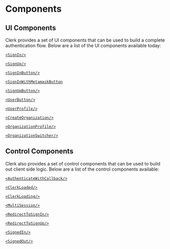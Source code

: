 # Components

## UI Components

Clerk provides a set of UI components that can be used to build a complete authentication flow. Below are a list of the UI components available today:

[`<SignIn/>`](/components/ui-components/sign-in)

[`<SignUp/>`](/components/ui-components/sign-up)

[`<SignInButton/>`](/components/ui-components/sign-in-button)

[`<SignInWithMetamaskButton`](/components/ui-components/sign-in-with-meta)

[`<SignUpButton/>`](/components/ui-components/sign-up-button)

[`<UserButton/>`](/components/ui-components/user-button)

[`<UserProfile/>`](/components/ui-components/user-profile)

[`<CreateOrganization/>`](/components/ui-components/create-organization)

[`<OrganizationProfile/>`](/components/ui-components/organization-profile)

[`<OrganizationSwitcher/>`](/components/ui-components/organization-switcher)

## Control Components

Clerk also provides a set of control components that can be used to build out client side logic. Below are a list of the control components available:

[`<AuthenticateWithCallback/>`](/components/control-components/authenticate-with-callback)

[`<ClerkLoaded/>`](/components/control-components/clerk-loaded)

[`<ClerkLoading/>`](/components/control-components/clerk-loading)

[`<MultiSession/>`](/components/control-components/multi-session)

[`<RedirectToSignIn/>`](/components/control-components/redirect-to-sign-in)

[`<RedirectToSignUp/>`](/components/control-components/redirect-to-sign-up)

[`<SignedIn/>`](/components/control-components/signed-in)

[`<SignedOut/>`](/components/control-components/signed-out)